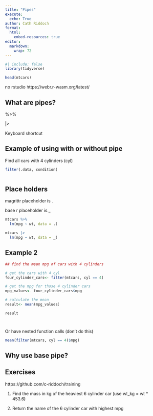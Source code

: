 ```yaml
---
title: "Pipes"
execute: 
  echo: True
author: Cath Riddoch
format:
  html:
    embed-resources: true
editor: 
  markdown: 
    wrap: 72
---
```


```r
#| include: false
library(tidyverse)
```

```r
head(mtcars)
```

no rstudio https://webr.r-wasm.org/latest/

## What are pipes?

%>%

|>


Keyboard shortcut 


## Example of using with or without pipe
Find all cars with 4 cylinders (cyl)
```r
filter(.data, condition)
```

```r

```

## Place holders

magrittr placeholder is .

base r placeholder is _

```r
mtcars %>%
  lm(mpg ~ wt, data = .)
```

```r
mtcars |>
  lm(mpg ~ wt, data = _)
```


## Example 2
```r
## find the mean mpg of cars with 4 cylinders

# get the cars with 4 cyl
four_cylinder_cars<- filter(mtcars, cyl == 4)

# get the mpg for those 4 cylinder cars
mpg_values<- four_cylinder_cars$mpg

# calculate the mean
result<- mean(mpg_values)

result
```

```r

```

```r

```










Or have nested function calls (don't do this)

```r
mean(filter(mtcars, cyl == 4)$mpg)
```


## Why use base pipe?


## Exercises
https://github.com/c-riddoch/training

1. Find the mass in kg of the heaviest 6 cylinder car (use wt_kg = wt * 453.6)

2. Return the name of the 6 cylinder car with highest mpg 

